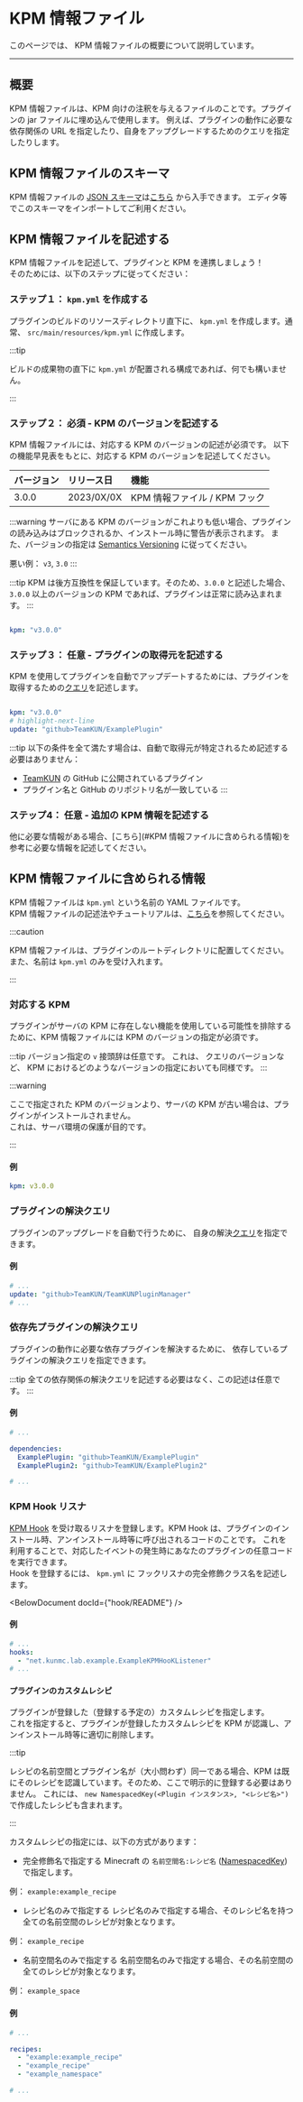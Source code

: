 

# KPM 情報ファイル

このページでは、 KPM 情報ファイルの概要について説明しています。

---

## 概要

KPM 情報ファイルは、KPM 向けの注釈を与えるファイルのことです。プラグインの jar ファイルに埋め込んで使用します。
例えば、プラグインの動作に必要な依存関係の URL を指定したり、自身をアップグレードするためのクエリを指定したりします。

## KPM 情報ファイルのスキーマ

KPM 情報ファイルの [JSON スキーマ](https://json-schema.org/)は[こちら](https://github.com/TeamKun/TeamKUNPluginManager/blob/stable/kpm-info.json) から入手できます。
エディタ等でこのスキーマをインポートしてご利用ください。

## KPM 情報ファイルを記述する

KPM 情報ファイルを記述して、プラグインと KPM を連携しましょう！  
そのためには、以下のステップに従ってください：

### ステップ１： `kpm.yml` を作成する

プラグインのビルドのリソースディレクトリ直下に、 `kpm.yml` を作成します。通常、 `src/main/resources/kpm.yml` に作成します。

:::tip

ビルドの成果物の直下に `kpm.yml` が配置される構成であれば、何でも構いません。

:::

### ステップ２： 必須 - KPM のバージョンを記述する

KPM 情報ファイルには、対応する KPM のバージョンの記述が必須です。
以下の機能早見表をもとに、対応する KPM のバージョンを記述してください。

| バージョン | リリース日      | 機能                   |
|:------|:-----------|:---------------------|
| 3.0.0 | 2023/0X/0X | KPM 情報ファイル / KPM フック |

:::warning
サーバにある KPM のバージョンがこれよりも低い場合、プラグインの読み込みはブロックされるか、インストール時に警告が表示されます。
また、バージョンの指定は [Semantics Versioning](https://semver.org/lang/ja/) に従ってください。

悪い例： `v3`, `3.0`
:::

:::tip
KPM は後方互換性を保証しています。そのため、`3.0.0` と記述した場合、 `3.0.0` 以上のバージョンの KPM であれば、プラグインは正常に読み込まれます。
:::

```yaml title="kpm.yml"

kpm: "v3.0.0"

```

### ステップ３： 任意 - プラグインの取得元を記述する

KPM を使用してプラグインを自動でアップデートするためには、プラグインを取得するための[クエリ](/docs/use-kpm/features/query)を記述します。

```yaml title="kpm.yml"

kpm: "v3.0.0"
# highlight-next-line
update: "github>TeamKUN/ExamplePlugin"

```

:::tip
以下の条件を全て満たす場合は、自動で取得元が特定されるため記述する必要はありません：
+ [TeamKUN](https://github.com/TeamKun) の GitHub に公開されているプラグイン
+ プラグイン名と GitHub のリポジトリ名が一致している
:::

### ステップ4： 任意 - 追加の KPM 情報を記述する

他に必要な情報がある場合、[こちら](#KPM 情報ファイルに含められる情報)を参考に必要な情報を記述してください。

## KPM 情報ファイルに含められる情報

KPM 情報ファイルは `kpm.yml` という名前の YAML ファイルです。  
KPM 情報ファイルの記述法やチュートリアルは、[こちら](#kpm-情報ファイルを記述する)を参照してください。

:::caution

KPM 情報ファイルは、プラグインのルートディレクトリに配置してください。  
また、名前は `kpm.yml` のみを受け入れます。

:::

### 対応する KPM

プラグインがサーバの KPM に存在しない機能を使用している可能性を排除するために、KPM 情報ファイルには KPM のバージョンの指定が必須です。

:::tip
バージョン指定の `v` 接頭辞は任意です。
これは、 クエリのバージョンなど、 KPM におけるどのようなバージョンの指定においても同様です。
:::

:::warning

ここで指定された KPM のバージョンより、サーバの KPM が古い場合は、プラグインがインストールされません。  
これは、サーバ環境の保護が目的です。

:::

#### 例

```yaml title="kpm.yml"
kpm: v3.0.0
```

### プラグインの解決クエリ

プラグインのアップグレードを自動で行うために、 自身の解決[クエリ](/docs/use-kpm/features/query)を指定できます。

#### 例

```yaml title="kpm.yml"
# ...
update: "github>TeamKUN/TeamKUNPluginManager"
# ...
```

### 依存先プラグインの解決クエリ

プラグインの動作に必要な依存プラグインを解決するために、 依存しているプラグインの解決クエリを指定できます。

:::tip
全ての依存関係の解決クエリを記述する必要はなく、この記述は任意です。
:::

#### 例

```yaml title="kpm.yml"
# ...

dependencies:
  ExamplePlugin: "github>TeamKUN/ExamplePlugin"
  ExamplePlugin2: "github>TeamKUN/ExamplePlugin2"

# ...
```

### KPM Hook リスナ

[KPM Hook](hook) を受け取るリスナを登録します。KPM Hook は、プラグインのインストール時、アンインストール時等に呼び出されるコードのことです。
これを利用することで、対応したイベントの発生時にあなたのプラグインの任意コードを実行できます。  
Hook を登録するには、 `kpm.yml` に フックリスナの完全修飾クラス名を記述します。

<BelowDocument docId={"hook/README"} /> 

#### 例

```yaml title="kpm.yml"
# ...
hooks:
  - "net.kunmc.lab.example.ExampleKPMHooKListener"
# ...
```

#### プラグインのカスタムレシピ

プラグインが登録した（登録する予定の）カスタムレシピを指定します。  
これを指定すると、プラグインが登録したカスタムレシピを KPM が認識し、アンインストール時等に適切に削除します。

:::tip

レシピの名前空間とプラグイン名が（大小問わず）同一である場合、KPM は既にそのレシピを認識しています。そのため、ここで明示的に登録する必要はありません。
これには、 `new NamespacedKey(<Plugin インスタンス>, "<レシピ名>")` で作成したレシピも含まれます。

:::

カスタムレシピの指定には、以下の方式があります：

+ 完全修飾名で指定する
Minecraft の `名前空間名:レシピ名` \([NamespacedKey](https://hub.spigotmc.org/javadocs/spigot/org/bukkit/NamespacedKey.html)) で指定します。

例： `example:example_recipe`

+ レシピ名のみで指定する
レシピ名のみで指定する場合、そのレシピ名を持つ全ての名前空間のレシピが対象となります。

例： `example_recipe`

+ 名前空間名のみで指定する
名前空間名のみで指定する場合、その名前空間の全てのレシピが対象となります。

例： `example_space`

#### 例

```yaml title="kpm.yml"
# ...

recipes:
  - "example:example_recipe"
  - "example_recipe"
  - "example_namespace"

# ...
```
